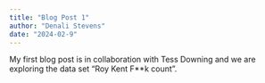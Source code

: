 ```yaml
---
title: "Blog Post 1"
author: "Denali Stevens"
date: "2024-02-9"
---
```


My first blog post is in collaboration with Tess Downing and we are exploring the data set "Roy Kent F**k count". 

